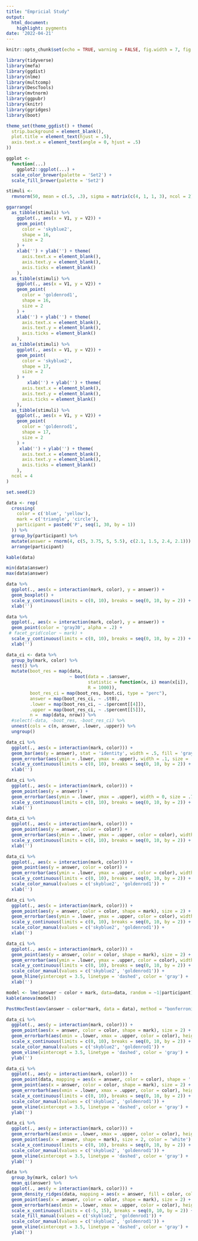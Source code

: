 ```yaml
---
title: "Empricial Study"
output: 
  html_document: 
    highlight: pygments
date: '2022-04-21'
---
```

```r
knitr::opts_chunk$set(echo = TRUE, warning = FALSE, fig.width = 7, fig.height = 4)
```

```r

library(tidyverse)
library(mefa)
library(ggdist)
library(nlme)
library(multcomp)
library(DescTools)
library(mvtnorm)
library(ggpubr)
library(knitr)
library(ggridges)
library(boot)
```


```r


theme_set(theme_ggdist() + theme(
  strip.background = element_blank(),
  plot.title = element_text(hjust = .5),
  axis.text.x = element_text(angle = 0, hjust = .5)
))

ggplot <-
  function(...)
    ggplot2::ggplot(...) +
  scale_color_brewer(palette = 'Set2') +
  scale_fill_brewer(palette = 'Set2')

```



```r

stimuli <-
  rmvnorm(50, mean = c(.5, .3), sigma = matrix(c(4, 1, 1, 3), ncol = 2))

ggarrange(
  as_tibble(stimuli) %>%
    ggplot(., aes(x = V1, y = V2)) +
    geom_point(
      color = 'skyblue2',
      shape = 16,
      size = 2
    ) +
    xlab('') + ylab('') + theme(
      axis.text.x = element_blank(),
      axis.text.y = element_blank(),
      axis.ticks = element_blank()
    ),
  as_tibble(stimuli) %>%
    ggplot(., aes(x = V1, y = V2)) +
    geom_point(
      color = 'goldenrod1',
      shape = 16,
      size = 2
    ) +
    xlab('') + ylab('') + theme(
      axis.text.x = element_blank(),
      axis.text.y = element_blank(),
      axis.ticks = element_blank()
    ),
  as_tibble(stimuli) %>%
    ggplot(., aes(x = V1, y = V2)) +
    geom_point(
      color = 'skyblue2',
      shape = 17,
      size = 2
    ) +
        xlab('') + ylab('') + theme(
      axis.text.x = element_blank(),
      axis.text.y = element_blank(),
      axis.ticks = element_blank()
    ),
  as_tibble(stimuli) %>%
    ggplot(., aes(x = V1, y = V2)) +
    geom_point(
      color = 'goldenrod1',
      shape = 17,
      size = 2
    ) +
     xlab('') + ylab('') + theme(
      axis.text.x = element_blank(),
      axis.text.y = element_blank(),
      axis.ticks = element_blank()
    ),
  ncol = 4
)

```



```r
set.seed(2) 

data <- rep(
  crossing(
    color = c('blue', 'yellow'),
    mark = c('triangle', 'circle'),
    participant = paste0('P', seq(1, 30, by = 1))
  )) %>% 
  group_by(participant) %>%
  mutate(answer = rnorm(4, c(5, 3.75, 5, 5.5), c(2.1, 1.5, 2.4, 2.1))) %>%
  arrange(participant)

kable(data)

min(data$answer)
max(data$answer)
```



```r

data %>% 
  ggplot(., aes(x = interaction(mark, color), y = answer)) +
  geom_boxplot() +
  scale_y_continuous(limits = c(0, 10), breaks = seq(0, 10, by = 2)) +
  xlab('')

```


```r

data %>% 
  ggplot(., aes(x = interaction(mark, color), y = answer)) +
  geom_point(color = 'gray30', alpha = .2) +
 # facet_grid(color ~ mark) + 
  scale_y_continuous(limits = c(0, 10), breaks = seq(0, 10, by = 2)) +
  xlab('')

```


```r

data_ci <- data %>% 
  group_by(mark, color) %>%
  nest() %>% 
  mutate(boot_res = map(data,
                        ~ boot(data = .$answer,
                               statistic = function(x, i) mean(x[i]),
                               R = 1000)),
         boot_res_ci = map(boot_res, boot.ci, type = "perc"),
         answer = map(boot_res_ci, ~ .$t0),
         .lower = map(boot_res_ci, ~ .$percent[[4]]),
         .upper = map(boot_res_ci, ~ .$percent[[5]]),
         n =  map(data, nrow)) %>% 
  #select(-data, -boot_res, -boot_res_ci) %>% 
  unnest(cols = c(n, answer, .lower, .upper)) %>% 
  ungroup()

```


```r

data_ci %>%
  ggplot(., aes(x = interaction(mark, color))) +
  geom_bar(aes(y = answer), stat = 'identity', width = .5, fill = 'gray') + 
  geom_errorbar(aes(ymin = .lower, ymax = .upper), width = .1, size = .75) +
  scale_y_continuous(limits = c(0, 10), breaks = seq(0, 10, by = 2)) +
  xlab('')

```


```r

data_ci %>%
  ggplot(., aes(x = interaction(mark, color))) +
  geom_point(aes(y = answer)) + 
  geom_errorbar(aes(ymin = .lower, ymax = .upper), width = 0, size = .75) +
  scale_y_continuous(limits = c(0, 10), breaks = seq(0, 10, by = 2)) +
  xlab('')

```

```r
data_ci %>%
  ggplot(., aes(x = interaction(mark, color))) +
  geom_point(aes(y = answer, color = color)) + 
  geom_errorbar(aes(ymin = .lower, ymax = .upper, color = color), width = 0, size = .75) +
  scale_y_continuous(limits = c(0, 10), breaks = seq(0, 10, by = 2)) +
  xlab('')

```



```r

data_ci %>%
  ggplot(., aes(x = interaction(mark, color))) +
  geom_point(aes(y = answer, color = color)) + 
  geom_errorbar(aes(ymin = .lower, ymax = .upper, color = color), width = 0, size = .75) +
  scale_y_continuous(limits = c(0, 10), breaks = seq(0, 10, by = 2)) +
  scale_color_manual(values = c('skyblue2', 'goldenrod1')) + 
  xlab('')


```



```r

data_ci %>%
  ggplot(., aes(x = interaction(mark, color))) +
  geom_point(aes(y = answer, color = color, shape = mark), size = 2) + 
  geom_errorbar(aes(ymin = .lower, ymax = .upper, color = color), width = 0, size = .75) +
  scale_y_continuous(limits = c(0, 10), breaks = seq(0, 10, by = 2)) +
  scale_color_manual(values = c('skyblue2', 'goldenrod1')) + 
  xlab('')
```



```r
data_ci %>%
  ggplot(., aes(x = interaction(mark, color))) +
  geom_point(aes(y = answer, color = color, shape = mark), size = 2) + 
  geom_errorbar(aes(ymin = .lower, ymax = .upper, color = color), width = 0, size = .75) +
  scale_y_continuous(limits = c(0, 10), breaks = seq(0, 10, by = 2)) +
  scale_color_manual(values = c('skyblue2', 'goldenrod1')) + 
  geom_hline(yintercept = 3.5, linetype = 'dashed', color = 'gray') + 
  xlab('')
```


```r

model <- lme(answer ~ color + mark, data=data, random = ~1|participant)
kable(anova(model))

PostHocTest(aov(answer ~ color*mark, data = data), method = "bonferroni")
```




```r
data_ci %>%
  ggplot(., aes(y = interaction(mark, color))) +
  geom_point(aes(x = answer, color = color, shape = mark), size = 2) + 
  geom_errorbarh(aes(xmin = .lower, xmax = .upper, color = color), height = 0, size = .75) +
  scale_x_continuous(limits = c(0, 10), breaks = seq(0, 10, by = 2)) +
  scale_color_manual(values = c('skyblue2', 'goldenrod1')) + 
  geom_vline(xintercept = 3.5, linetype = 'dashed', color = 'gray') + 
  ylab('')
```

```r

data_ci %>%
  ggplot(., aes(y = interaction(mark, color))) +
  geom_point(data, mapping = aes(x = answer, color = color), shape = '|', size = 2, position = position_nudge(y = .2), alpha = .5) + 
  geom_point(aes(x = answer, color = color, shape = mark), size = 2) + 
  geom_errorbarh(aes(xmin = .lower, xmax = .upper, color = color), height = 0, size = .75) +
  scale_x_continuous(limits = c(0, 10), breaks = seq(0, 10, by = 2)) +
  scale_color_manual(values = c('skyblue2', 'goldenrod1')) + 
  geom_vline(xintercept = 3.5, linetype = 'dashed', color = 'gray') + 
  ylab('')
```

```r

data_ci %>%
  ggplot(., aes(y = interaction(mark, color))) +
  geom_errorbarh(aes(xmin = .lower, xmax = .upper, color = color), height = 0, size = 3, alpha = .85) +
  geom_point(aes(x = answer, shape = mark), size = 2, color = 'white') + 
  scale_x_continuous(limits = c(0, 10), breaks = seq(0, 10, by = 2)) +
  scale_color_manual(values = c('skyblue2', 'goldenrod1')) + 
  geom_vline(xintercept = 3.5, linetype = 'dashed', color = 'gray') + 
  ylab('')
```



```r

data %>% 
  group_by(mark, color) %>%
  mean_qi(answer) %>%
  ggplot(., aes(y = interaction(mark, color))) +
  geom_density_ridges(data, mapping = aes(x = answer, fill = color, color = NA), size = 0, position = position_nudge(y = .2), alpha = .5, bandwidth = 1) + 
  geom_point(aes(x = answer, color = color, shape = mark), size = 2) + 
  geom_errorbarh(aes(xmin = .lower, xmax = .upper, color = color), height = 0, size = .75) +
  scale_x_continuous(limits = c(-5, 15), breaks = seq(0, 10, by = 2)) +
  scale_fill_manual(values = c('skyblue2', 'goldenrod1')) + 
  scale_color_manual(values = c('skyblue2', 'goldenrod1')) + 
  geom_vline(xintercept = 3.5, linetype = 'dashed', color = 'gray') + 
  ylab('')
```